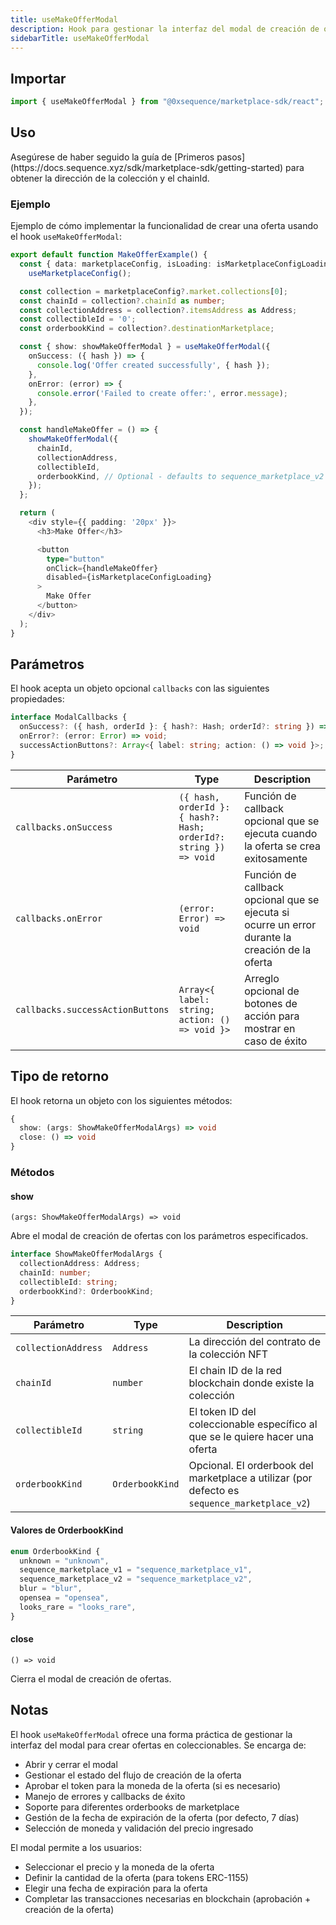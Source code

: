 ```yaml
---
title: useMakeOfferModal
description: Hook para gestionar la interfaz del modal de creación de ofertas en coleccionables
sidebarTitle: useMakeOfferModal
---
```


## Importar

```typescript
import { useMakeOfferModal } from "@0xsequence/marketplace-sdk/react";
```

## Uso

<Note>
  Asegúrese de haber seguido la guía de [Primeros pasos](https://docs.sequence.xyz/sdk/marketplace-sdk/getting-started) para obtener la dirección de la colección y el chainId.
</Note>

### Ejemplo
Ejemplo de cómo implementar la funcionalidad de crear una oferta usando el hook `useMakeOfferModal`:

```typescript
export default function MakeOfferExample() {
  const { data: marketplaceConfig, isLoading: isMarketplaceConfigLoading } =
    useMarketplaceConfig();

  const collection = marketplaceConfig?.market.collections[0];
  const chainId = collection?.chainId as number;
  const collectionAddress = collection?.itemsAddress as Address;
  const collectibleId = '0';
  const orderbookKind = collection?.destinationMarketplace;

  const { show: showMakeOfferModal } = useMakeOfferModal({
    onSuccess: ({ hash }) => {
      console.log('Offer created successfully', { hash });
    },
    onError: (error) => {
      console.error('Failed to create offer:', error.message);
    },
  });

  const handleMakeOffer = () => {
    showMakeOfferModal({
      chainId,
      collectionAddress,
      collectibleId,
      orderbookKind, // Optional - defaults to sequence_marketplace_v2
    });
  };

  return (
    <div style={{ padding: '20px' }}>
      <h3>Make Offer</h3>

      <button
        type="button"
        onClick={handleMakeOffer}
        disabled={isMarketplaceConfigLoading}
      >
        Make Offer
      </button>
    </div>
  );
}
```

## Parámetros
El hook acepta un objeto opcional `callbacks` con las siguientes propiedades:

```typescript
interface ModalCallbacks {
  onSuccess?: ({ hash, orderId }: { hash?: Hash; orderId?: string }) => void;
  onError?: (error: Error) => void;
  successActionButtons?: Array<{ label: string; action: () => void }>;
}
```

| Parámetro                        | Type                                                             | Description                                                                                     |
| -------------------------------- | ---------------------------------------------------------------- | ----------------------------------------------------------------------------------------------- |
| `callbacks.onSuccess`            | `({ hash, orderId }: { hash?: Hash; orderId?: string }) => void` | Función de callback opcional que se ejecuta cuando la oferta se crea exitosamente               |
| `callbacks.onError`              | `(error: Error) => void`                                         | Función de callback opcional que se ejecuta si ocurre un error durante la creación de la oferta |
| `callbacks.successActionButtons` | `Array<{ label: string; action: () => void }>`                   | Arreglo opcional de botones de acción para mostrar en caso de éxito                             |

## Tipo de retorno
El hook retorna un objeto con los siguientes métodos:

```typescript
{
  show: (args: ShowMakeOfferModalArgs) => void
  close: () => void
}
```

### Métodos

#### show
`(args: ShowMakeOfferModalArgs) => void`

Abre el modal de creación de ofertas con los parámetros especificados.

```typescript
interface ShowMakeOfferModalArgs {
  collectionAddress: Address;
  chainId: number;
  collectibleId: string;
  orderbookKind?: OrderbookKind;
}
```

| Parámetro           | Type            | Description                                                                                  |
| ------------------- | --------------- | -------------------------------------------------------------------------------------------- |
| `collectionAddress` | `Address`       | La dirección del contrato de la colección NFT                                                |
| `chainId`           | `number`        | El chain ID de la red blockchain donde existe la colección                                   |
| `collectibleId`     | `string`        | El token ID del coleccionable específico al que se le quiere hacer una oferta                |
| `orderbookKind`     | `OrderbookKind` | Opcional. El orderbook del marketplace a utilizar (por defecto es `sequence_marketplace_v2`) |

#### Valores de OrderbookKind

```typescript
enum OrderbookKind {
  unknown = "unknown",
  sequence_marketplace_v1 = "sequence_marketplace_v1",
  sequence_marketplace_v2 = "sequence_marketplace_v2",
  blur = "blur",
  opensea = "opensea",
  looks_rare = "looks_rare",
}
```

#### close
`() => void`

Cierra el modal de creación de ofertas.

## Notas
El hook `useMakeOfferModal` ofrece una forma práctica de gestionar la interfaz del modal para crear ofertas en coleccionables. Se encarga de:
- Abrir y cerrar el modal
- Gestionar el estado del flujo de creación de la oferta
- Aprobar el token para la moneda de la oferta (si es necesario)
- Manejo de errores y callbacks de éxito
- Soporte para diferentes orderbooks de marketplace
- Gestión de la fecha de expiración de la oferta (por defecto, 7 días)
- Selección de moneda y validación del precio ingresado

El modal permite a los usuarios:
- Seleccionar el precio y la moneda de la oferta
- Definir la cantidad de la oferta (para tokens ERC-1155)
- Elegir una fecha de expiración para la oferta
- Completar las transacciones necesarias en blockchain (aprobación + creación de la oferta)